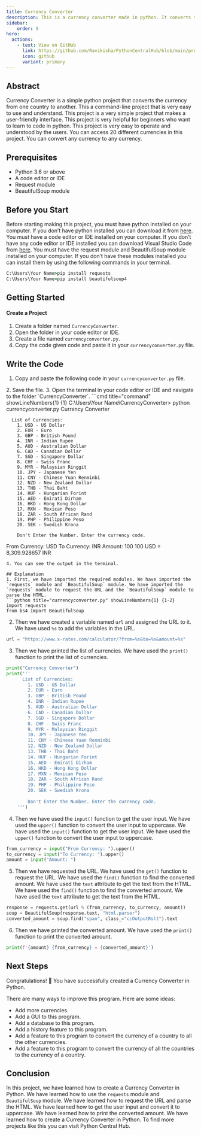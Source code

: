 ```yaml
---
title: Currency Converter
description: This is a currency converter made in python. It converts the currency from one country to another. 
sidebar: 
    order: 9
hero:
  actions:
    - text: View on GitHub
      link: https://github.com/Ravikisha/PythonCentralHub/blob/main/projects/beginners/currencyconverter.py
      icon: github
      variant: primary
---
```


## Abstract
Currency Converter is a simple python project that converts the currency from one country to another. This a command-line project that is very easy to use and understand. This project is a very simple project that makes a user-friendly interface. This project is very helpful for beginners who want to learn to code in python. This project is very easy to operate and understood by the users. You can access 20 different currencies in this project. You can convert any currency to any currency. 

## Prerequisites
- Python 3.6 or above
- A code editor or IDE
- Request module
- BeautifulSoup module

## Before you Start
Before starting making this project, you must have python installed on your computer. If you don’t have python installed you can download it from [here](https://www.python.org/downloads/). You must have a code editor or IDE installed on your computer. If you don’t have any code editor or IDE installed you can download Visual Studio Code from [here](https://code.visualstudio.com/download). You must have the request module and BeautifulSoup module installed on your computer. If you don’t have these modules installed you can install them by using the following commands in your terminal. 

```cmd title="command" showLineNumbers{1} {1-2}
C:\Users\Your Name>pip install requests
C:\Users\Your Name>pip install beautifulsoup4
```

## Getting Started
#### Create a Project
1. Create a folder named `CurrencyConverter`.
2. Open the folder in your code editor or IDE.
3. Create a file named `currencyconverter.py`.
4. Copy the code given code and paste it in your `currencyconverter.py` file.

## Write the Code
1. Copy and paste the following code in your `currencyconverter.py` file.
<FileCode file="projects/beginners/currencyconverter.py" lang="python" title="Currency Converter" />
2. Save the file.
3. Open the terminal in your code editor or IDE and navigate to the folder `CurrencyConverter`.
```cmd title="command" showLineNumbers{1} {1}
C:\Users\Your Name\CurrencyConverter> python currencyconverter.py
Currency Converter

      List of Currencies:
        1. USD - US Dollar
        2. EUR - Euro
        3. GBP - British Pound
        4. INR - Indian Rupee
        5. AUD - Australian Dollar
        6. CAD - Canadian Dollar
        7. SGD - Singapore Dollar
        8. CHF - Swiss Franc
        9. MYR - Malaysian Ringgit
        10. JPY - Japanese Yen
        11. CNY - Chinese Yuan Renminbi
        12. NZD - New Zealand Dollar
        13. THB - Thai Baht
        14. HUF - Hungarian Forint
        15. AED - Emirati Dirham
        16. HKD - Hong Kong Dollar
        17. MXN - Mexican Peso
        18. ZAR - South African Rand
        19. PHP - Philippine Peso
        20. SEK - Swedish Krona

        Don't Enter the Number. Enter the currency code.

From Currency: USD
To Currency: INR
Amount: 100
100 USD = 8,309.928657 INR
```
4. You can see the output in the terminal.

## Explanation
1. First, we have imported the required modules. We have imported the `requests` module and `BeautifulSoup` module. We have imported the `requests` module to request the URL and the `BeautifulSoup` module to parse the HTML.
```python title="currencyconverter.py" showLineNumbers{1} {1-2}
import requests
from bs4 import BeautifulSoup
```

2. Then we have created a variable named `url` and assigned the URL to it. We have used `%s` to add the variables in the URL.
```python title="currencyconverter.py" showLineNumbers{1} {1}
url = "https://www.x-rates.com/calculator/?from=%s&to=%s&amount=%s"
```

3. Then we have printed the list of currencies. We have used the `print()` function to print the list of currencies.
```python title="currencyconverter.py" showLineNumbers{1} {1-40}
print("Currency Converter")
print('''
      List of Currencies:
        1. USD - US Dollar
        2. EUR - Euro
        3. GBP - British Pound
        4. INR - Indian Rupee
        5. AUD - Australian Dollar
        6. CAD - Canadian Dollar
        7. SGD - Singapore Dollar
        8. CHF - Swiss Franc
        9. MYR - Malaysian Ringgit
        10. JPY - Japanese Yen
        11. CNY - Chinese Yuan Renminbi
        12. NZD - New Zealand Dollar
        13. THB - Thai Baht
        14. HUF - Hungarian Forint
        15. AED - Emirati Dirham
        16. HKD - Hong Kong Dollar
        17. MXN - Mexican Peso
        18. ZAR - South African Rand
        19. PHP - Philippine Peso
        20. SEK - Swedish Krona
        
        Don't Enter the Number. Enter the currency code.
    ''')
```

4. Then we have used the `input()` function to get the user input. We have used the `upper()` function to convert the user input to uppercase. We have used the `input()` function to get the user input. We have used the `upper()` function to convert the user input to uppercase.
```python title="currencyconverter.py" showLineNumbers{1} {1-3}
from_currency = input("From Currency: ").upper()
to_currency = input("To Currency: ").upper()
amount = input("Amount: ")
```

5. Then we have requested the URL. We have used the `get()` function to request the URL. We have used the `find()` function to find the converted amount. We have used the `text` attribute to get the text from the HTML. We have used the `find()` function to find the converted amount. We have used the `text` attribute to get the text from the HTML.
```python title="currencyconverter.py" showLineNumbers{1} {1-3}
response = requests.get(url % (from_currency, to_currency, amount))
soup = BeautifulSoup(response.text, "html.parser")
converted_amount = soup.find("span", class_="ccOutputRslt").text
```

6. Then we have printed the converted amount. We have used the `print()` function to print the converted amount.
```python title="currencyconverter.py" showLineNumbers{1} {1}
print(f'{amount} {from_currency} = {converted_amount}')
```

## Next Steps
Congratulations! 🎉 You have successfully created a Currency Converter in Python. 

There are many ways to improve this program. Here are some ideas:
- Add more currencies.
- Add a GUI to this program.
- Add a database to this program.
- Add a history feature to this program.
- Add a feature to this program to convert the currency of a country to all the other currencies.
- Add a feature to this program to convert the currency of all the countries to the currency of a country.

## Conclusion
In this project, we have learned how to create a Currency Converter in Python. We have learned how to use the `requests` module and `BeautifulSoup` module. We have learned how to request the URL and parse the HTML. We have learned how to get the user input and convert it to uppercase. We have learned how to print the converted amount. We have learned how to create a Currency Converter in Python. To find more projects like this you can visit Python Central Hub.